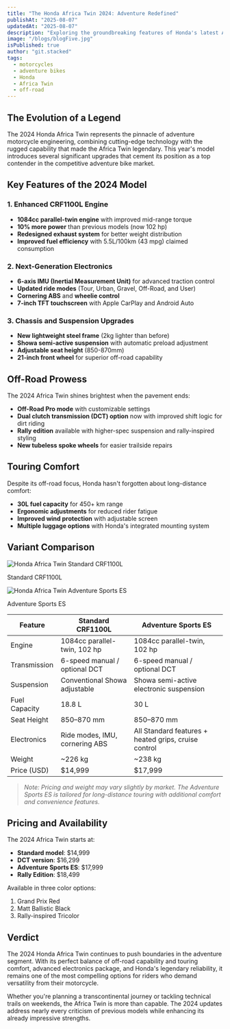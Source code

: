```yaml
---
title: "The Honda Africa Twin 2024: Adventure Redefined"
publishAt: "2025-08-07"
updatedAt: "2025-08-07"
description: "Exploring the groundbreaking features of Honda's latest Africa Twin adventure motorcycle"
image: "/blogs/blogFive.jpg"
isPublished: true
author: "git.stacked"
tags:
  - motorcycles
  - adventure bikes
  - Honda
  - Africa Twin
  - off-road
---
```


## The Evolution of a Legend

The 2024 Honda Africa Twin represents the pinnacle of adventure motorcycle engineering, combining cutting-edge technology with the rugged capability that made the Africa Twin legendary. This year's model introduces several significant upgrades that cement its position as a top contender in the competitive adventure bike market.

## Key Features of the 2024 Model

### 1. Enhanced CRF1100L Engine

- **1084cc parallel-twin engine** with improved mid-range torque
- **10% more power** than previous models (now 102 hp)
- **Redesigned exhaust system** for better weight distribution
- **Improved fuel efficiency** with 5.5L/100km (43 mpg) claimed consumption

### 2. Next-Generation Electronics

- **6-axis IMU (Inertial Measurement Unit)** for advanced traction control
- **Updated ride modes** (Tour, Urban, Gravel, Off-Road, and User)
- **Cornering ABS** and **wheelie control**
- **7-inch TFT touchscreen** with Apple CarPlay and Android Auto

### 3. Chassis and Suspension Upgrades

- **New lightweight steel frame** (2kg lighter than before)
- **Showa semi-active suspension** with automatic preload adjustment
- **Adjustable seat height** (850-870mm)
- **21-inch front wheel** for superior off-road capability

## Off-Road Prowess

The 2024 Africa Twin shines brightest when the pavement ends:

- **Off-Road Pro mode** with customizable settings
- **Dual clutch transmission (DCT) option** now with improved shift logic for dirt riding
- **Rally edition** available with higher-spec suspension and rally-inspired styling
- **New tubeless spoke wheels** for easier trailside repairs

## Touring Comfort

Despite its off-road focus, Honda hasn't forgotten about long-distance comfort:

- **30L fuel capacity** for 450+ km range
- **Ergonomic adjustments** for reduced rider fatigue
- **Improved wind protection** with adjustable screen
- **Multiple luggage options** with Honda's integrated mounting system

## Variant Comparison

<div className="flex flex-wrap gap-6 mb-6">
  <div className="flex flex-col items-center">
    <Image
      src="/blogs/standardAfricaTwin.jpg"
      alt="Honda Africa Twin Standard CRF1100L"
      width={150}
      height={150}
    />
    <p className="mt-1 text-sm text-gray-600">Standard CRF1100L</p>
  </div>
  <div className="flex flex-col items-center">
    <Image
      src="/blogs/advGs.jpg"
      alt="Honda Africa Twin Adventure Sports ES"
      width={150}
      height={150}
    />
    <p className="mt-1 text-sm text-gray-600">Adventure Sports ES</p>
  </div>
</div>

| Feature       | Standard CRF1100L              | Adventure Sports ES                                  |
| ------------- | ------------------------------ | ---------------------------------------------------- |
| Engine        | 1084cc parallel-twin, 102 hp   | 1084cc parallel-twin, 102 hp                         |
| Transmission  | 6-speed manual / optional DCT  | 6-speed manual / optional DCT                        |
| Suspension    | Conventional Showa adjustable  | Showa semi-active electronic suspension              |
| Fuel Capacity | 18.8 L                         | 30 L                                                 |
| Seat Height   | 850–870 mm                     | 850–870 mm                                           |
| Electronics   | Ride modes, IMU, cornering ABS | All Standard features + heated grips, cruise control |
| Weight        | ~226 kg                        | ~238 kg                                              |
| Price (USD)   | $14,999                        | $17,999                                              |

> _Note: Pricing and weight may vary slightly by market. The Adventure Sports ES is tailored for long-distance touring with additional comfort and convenience features._

## Pricing and Availability

The 2024 Africa Twin starts at:

- **Standard model**: $14,999
- **DCT version**: $16,299
- **Adventure Sports ES**: $17,999
- **Rally Edition**: $18,499

Available in three color options:

1. Grand Prix Red
2. Matt Ballistic Black
3. Rally-inspired Tricolor

## Verdict

The 2024 Honda Africa Twin continues to push boundaries in the adventure segment. With its perfect balance of off-road capability and touring comfort, advanced electronics package, and Honda's legendary reliability, it remains one of the most compelling options for riders who demand versatility from their motorcycle.

Whether you're planning a transcontinental journey or tackling technical trails on weekends, the Africa Twin is more than capable. The 2024 updates address nearly every criticism of previous models while enhancing its already impressive strengths.
